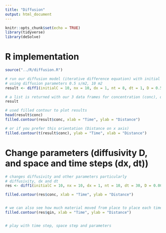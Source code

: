 ```yaml
---
title: "Diffusion"
output: html_document
---
```





```r
knitr::opts_chunk$set(echo = TRUE)
library(tidyverse)
library(deSolve)
```

# R implementation

```r
source("../R/diffusion.R")

# run our diffusion model (iterative difference equation) with initial concentration of 10, for 8 timestep (size 1m), and 10 space steps (size 1s)
# using diffusion parameters 0.5 s/m2, 10 m2
result <- diff1(initialC = 10, nx = 10, dx = 1, nt = 8, dt = 1, D = 0.5, area = 10)

# a list is returned with our 3 data frames for concentration (conc), qin and qout
result

# used filled contour to plot results
head(result$conc)
filled.contour(result$conc, xlab = "Time", ylab = "Distance")

# or if you prefer this orientation (Distance on x axis)
filled.contour(t(result$conc), ylab = "Time", xlab = "Distance")
```

# Change parameters (diffusivity D, and space and time steps (dx, dt))

```r
# changes diffusivity and other parameters particularly
# diffusivity, dx and dt
res <- diff1(initialC = 10, nx = 10, dx = 1, nt = 10, dt = 30, D = 0.006, area = 1)

filled.contour(res$conc, xlab = "Time", ylab = "Distance")


# we can also see how much material moved from place to place each time step
filled.contour(res$qin, xlab = "Time", ylab = "Distance")


# play with time step, space step and parameters
```

